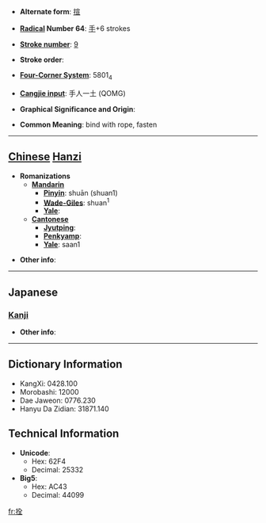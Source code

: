 * '''Alternate form''': [[揎]]

* '''[[Wiktionary:Chinese radical index| Radical]] Number 64''': [[Wiktionary:Chinese radical index 手|手]]+6 strokes

* '''[[Wiktionary:Chinese total strokes index|Stroke number]]''': [[Wiktionary:Chinese total strokes index 9|9]]

* '''Stroke order''': 

* '''[[Wiktionary:Chinese four corner index|Four-Corner System]]''': 5801<sub>4</sub>

* '''[[Wiktionary:Chinese Cangjie index|Cangjie input]]''': 手人一土 (QOMG)

* '''Graphical Significance and Origin''': 

* '''Common Meaning''': bind with rope, fasten

----

== [[Chinese]] [[Hanzi]] ==

* '''Romanizations'''
** '''[[Mandarin]]'''
*** '''[[Pinyin]]''': shuān (shuan1)
*** '''[[Wade-Giles]]''': shuan<sup>1</sup>
*** '''[[Yale]]''': 
** '''[[Cantonese]]'''
*** '''[[Jyutping]]''':
*** '''[[Penkyamp]]''': 
*** '''[[Yale]]''': saan1

* '''Other info''': 

----

==Japanese==
===[[Kanji]]===
{{kanji|on readings=[[せん]] (sen)|kun readings=[[えらぶ]] (erabu)}}

* '''Other info''':  

----

== Dictionary Information ==

* KangXi: 0428.100
* Morobashi: 12000
* Dae Jaweon: 0776.230
* Hanyu Da Zidian: 31871.140

== Technical Information ==

* '''Unicode''':
** Hex: 62F4
** Decimal: 25332
* '''Big5''':
** Hex: AC43
** Decimal: 44099

[[fr:拴]]